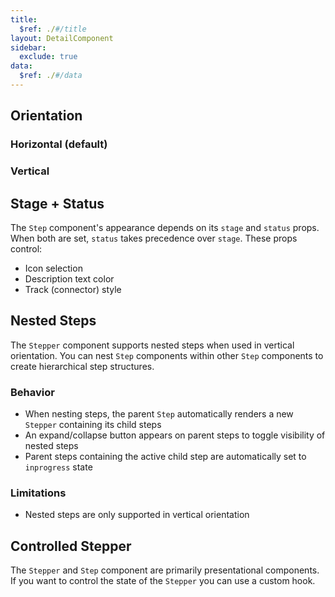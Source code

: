 ```yaml
---
title:
  $ref: ./#/title
layout: DetailComponent
sidebar:
  exclude: true
data:
  $ref: ./#/data
---
```


## Orientation

### Horizontal (default)

<LivePreview componentName="stepper" exampleName="Horizontal" />

### Vertical

<LivePreview componentName="stepper" exampleName="Vertical" />

## Stage + Status

<LivePreview componentName="stepper" exampleName="StageStatus" />

The `Step` component's appearance depends on its `stage` and `status` props.
When both are set, `status` takes precedence over `stage`. These props control:

- Icon selection
- Description text color
- Track (connector) style

## Nested Steps

The `Stepper` component supports nested steps when used in vertical orientation.
You can nest `Step` components within other `Step` components to create hierarchical step structures.

### Behavior

- When nesting steps, the parent `Step` automatically renders a new `Stepper` containing its child steps
- An expand/collapse button appears on parent steps to toggle visibility of nested steps
- Parent steps containing the active child step are automatically set to `inprogress` state

### Limitations

- Nested steps are only supported in vertical orientation

<LivePreview componentName="stepper" exampleName="NestedSteps" />

## Controlled Stepper

The `Stepper` and `Step` component are primarily presentational components.
If you want to control the state of the `Stepper` you can use a custom hook.

<LivePreview componentName="stepper" exampleName="Reducer" />
